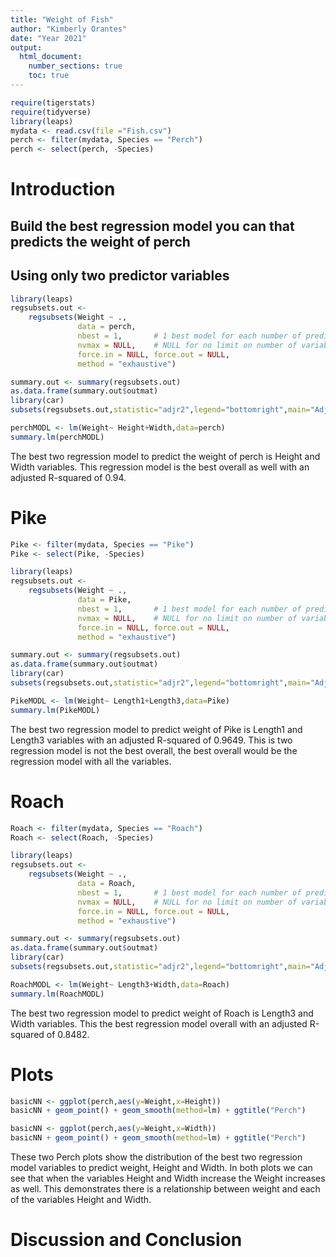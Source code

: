 ```yaml
---
title: "Weight of Fish"
author: "Kimberly Orantes"
date: "Year 2021"
output: 
  html_document:
    number_sections: true
    toc: true
---
```



```r
require(tigerstats)
require(tidyverse)
library(leaps)
mydata <- read.csv(file ="Fish.csv")
perch <- filter(mydata, Species == "Perch")
perch <- select(perch, -Species)
```

# Introduction

<!--In this section you explain what you are trying to show.  Where did the data come from?  What is the research or other question you are trying to answer?!-->

## Build the best regression model you can that predicts the weight of perch
## Using only two predictor variables  

```r
library(leaps)
regsubsets.out <-
    regsubsets(Weight ~ .,
               data = perch,
               nbest = 1,       # 1 best model for each number of predictors
               nvmax = NULL,    # NULL for no limit on number of variables
               force.in = NULL, force.out = NULL,
               method = "exhaustive")

summary.out <- summary(regsubsets.out)
as.data.frame(summary.out$outmat)
library(car)
subsets(regsubsets.out,statistic="adjr2",legend="bottomright",main="Adjusted R^2")
```


```r
perchMODL <- lm(Weight~ Height+Width,data=perch)
summary.lm(perchMODL)
```

The best two regression model to predict the weight of perch is Height and Width variables. This regression model is the best overall as well with an adjusted R-squared of 0.94.  

# Pike

```r
Pike <- filter(mydata, Species == "Pike")
Pike <- select(Pike, -Species)
```


```r
library(leaps)
regsubsets.out <-
    regsubsets(Weight ~ .,
               data = Pike,
               nbest = 1,       # 1 best model for each number of predictors
               nvmax = NULL,    # NULL for no limit on number of variables
               force.in = NULL, force.out = NULL,
               method = "exhaustive")

summary.out <- summary(regsubsets.out)
as.data.frame(summary.out$outmat)
library(car)
subsets(regsubsets.out,statistic="adjr2",legend="bottomright",main="Adjusted R^2")
```

```r
PikeMODL <- lm(Weight~ Length1+Length3,data=Pike)
summary.lm(PikeMODL)
```

The best two regression model to predict weight of Pike is Length1 and Length3 variables with an adjusted R-squared of 0.9649. This is two regression model is not the best overall, the best overall would be the regression model with all the variables.   
  
# Roach

```r
Roach <- filter(mydata, Species == "Roach")
Roach <- select(Roach, -Species)
```

```r
library(leaps)
regsubsets.out <-
    regsubsets(Weight ~ .,
               data = Roach,
               nbest = 1,       # 1 best model for each number of predictors
               nvmax = NULL,    # NULL for no limit on number of variables
               force.in = NULL, force.out = NULL,
               method = "exhaustive")

summary.out <- summary(regsubsets.out)
as.data.frame(summary.out$outmat)
library(car)
subsets(regsubsets.out,statistic="adjr2",legend="bottomright",main="Adjusted R^2")
```

```r
RoachMODL <- lm(Weight~ Length3+Width,data=Roach)
summary.lm(RoachMODL)
```

The best two regression model to predict weight of Roach is Length3 and Width variables. This the best regression model overall with an adjusted R-squared of 0.8482.  
  

# Plots

```r
basicNN <- ggplot(perch,aes(y=Weight,x=Height))
basicNN + geom_point() + geom_smooth(method=lm) + ggtitle("Perch")
```

```r
basicNN <- ggplot(perch,aes(y=Weight,x=Width))
basicNN + geom_point() + geom_smooth(method=lm) + ggtitle("Perch")
```

These two Perch plots show the distribution of the best two regression model variables to predict weight, Height and Width. In both plots we can see that when the variables Height and Width increase the Weight increases as well. This demonstrates there is a relationship between weight and each of the variables Height and Width.    
   
# Discussion and Conclusion
<!--Discussion and conclusion here.  If you found a relationship be sure to consider whether the relationship occurs because one of the variavbles causes the other, or whether they perhasps are related for some other reason.  Watch the chapter 6 videos from the GeorgeTown videos collection.!-->


  